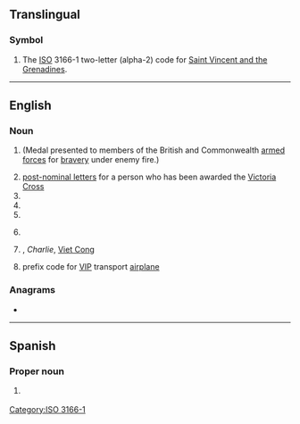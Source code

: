 {{also|vc|.vc|Vc.|vç|V.C.}}
==Translingual==

===Symbol===
{{head|mul|symbol}}

# The [[ISO]] 3166-1 two-letter (alpha-2) code for [[Saint Vincent and the Grenadines]].

[[Category:ISO 3166-1]]

----

==English==

===Noun===
{{en-noun|~}}

# {{init of|en|[[Victoria Cross]]}} (Medal presented to members of the British and Commonwealth [[armed forces]] for [[bravery]] under enemy fire.)
# [[post-nominal letters]] for a person who has been awarded the [[Victoria Cross]]
# {{init of|en|[[vice-chancellor]]}}
# {{init of|en|[[venture capitalist]]}}
# {{init of|en|[[venture capital]]}}
# {{lb|en|UK|education}} {{init of|en|[[voluntary controlled school|voluntary controlled]]}}
# {{lb|en|US|army|historical}} {{init of|en||[[Victor Charlie]]|nodot=1}}, ''Charlie'', [[Viet Cong]]
# {{lb|en|US|air force|aviation}} prefix code for [[VIP]] transport [[airplane]]

===Anagrams===
* {{anagrams|en|a=cv|CV|cv.}}

----

==Spanish==

===Proper noun===
{{head|es|proper noun}}

# {{abbreviation of|es|Veracruz}} {{gloss|Mexican state}}